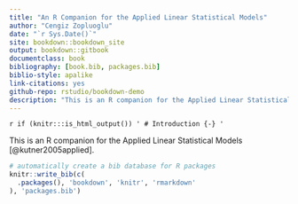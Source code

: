 ```yaml
--- 
title: "An R Companion for the Applied Linear Statistical Models"
author: "Cengiz Zopluoglu"
date: "`r Sys.Date()`"
site: bookdown::bookdown_site
output: bookdown::gitbook
documentclass: book
bibliography: [book.bib, packages.bib]
biblio-style: apalike
link-citations: yes
github-repo: rstudio/bookdown-demo
description: "This is an R companion for the Applied Linear Statistical Models (5th Edition) by Kutner, Nachtsheim, Neter, and Li (2005)."
---
```


`r if (knitr:::is_html_output()) '
# Introduction {-}
'`

This is an R companion for the Applied Linear Statistical Models [@kutner2005applied].

```r
# automatically create a bib database for R packages
knitr::write_bib(c(
  .packages(), 'bookdown', 'knitr', 'rmarkdown'
), 'packages.bib')
```
